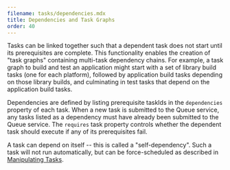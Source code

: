 ```yaml
---
filename: tasks/dependencies.mdx
title: Dependencies and Task Graphs
order: 40
---
```


Tasks can be linked together such that a dependent task does not start until
its prerequisites are complete. This functionality enables the creation of
"task graphs" containing multi-task dependency chains. For example, a task
graph to build and test an application might start with a set of library build
tasks (one for each platform), followed by application build tasks depending on
those library builds, and culminating in test tasks that depend on the
application build tasks.

Dependencies are defined by listing prerequisite taskIds in the `dependencies`
property of each task. When a new task is submitted to the Queue service, any
tasks listed as a dependency must have already been submitted to the Queue
service. The `requires` task property controls whether the dependent task
should execute if any of its prerequisites fail.

A task can depend on itself -- this is called a "self-dependency". Such a task
will not run automatically, but can be force-scheduled as described in
[Manipulating Tasks](manipulating).